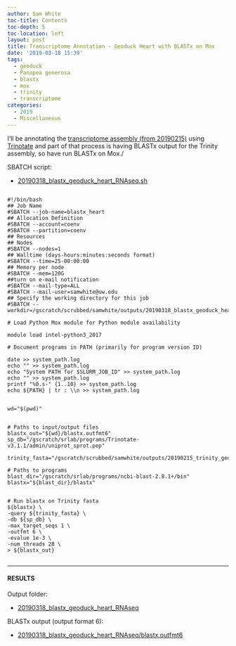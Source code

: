 ```yaml
---
author: Sam White
toc-title: Contents
toc-depth: 5
toc-location: left
layout: post
title: Transcriptome Annotation - Geoduck Heart with BLASTx on Mox
date: '2019-03-18 15:39'
tags:
  - geoduck
  - Panopea generosa
  - blastx
  - mox
  - trinity
  - transcriptome
categories:
  - 2019
  - Miscellaneous
---
```

I'll be annotating the [transcriptome assembly (from 20190215)](https://robertslab.github.io/sams-notebook/posts/2019/2019-02-15-Transcriptome-Assembly---Geoduck-Tissue-Specific-Assembly-Heart/) using [Trinotate](https://github.com/Trinotate/Trinotate.github.io/wiki) and part of that process is having BLASTx output for the Trinity assembly, so have run BLASTx on Mox./

SBATCH script:

- [20190318_blastx_geoduck_heart_RNAseq.sh](https://raw.githubusercontent.com/RobertsLab/sams-notebook/master/sbatch_scripts/20190318_blastx_geoduck_heart_RNAseq.sh)

<pre><code>
#!/bin/bash
## Job Name
#SBATCH --job-name=blastx_heart
## Allocation Definition
#SBATCH --account=coenv
#SBATCH --partition=coenv
## Resources
## Nodes
#SBATCH --nodes=1
## Walltime (days-hours:minutes:seconds format)
#SBATCH --time=25-00:00:00
## Memory per node
#SBATCH --mem=120G
##turn on e-mail notification
#SBATCH --mail-type=ALL
#SBATCH --mail-user=samwhite@uw.edu
## Specify the working directory for this job
#SBATCH --workdir=/gscratch/scrubbed/samwhite/outputs/20190318_blastx_geoduck_heart_RNAseq

# Load Python Mox module for Python module availability

module load intel-python3_2017

# Document programs in PATH (primarily for program version ID)

date >> system_path.log
echo "" >> system_path.log
echo "System PATH for $SLURM_JOB_ID" >> system_path.log
echo "" >> system_path.log
printf "%0.s-" {1..10} >> system_path.log
echo ${PATH} | tr : \\n >> system_path.log


wd="$(pwd)"


# Paths to input/output files
blastx_out="${wd}/blastx.outfmt6"
sp_db="/gscratch/srlab/programs/Trinotate-v3.1.1/admin/uniprot_sprot.pep"

trinity_fasta="/gscratch/scrubbed/samwhite/outputs/20190215_trinity_geoduck_heart_RNAseq/trinity_out_dir/Trinity.fasta"

# Paths to programs
blast_dir="/gscratch/srlab/programs/ncbi-blast-2.8.1+/bin"
blastx="${blast_dir}/blastx"


# Run blastx on Trinity fasta
${blastx} \
-query ${trinity_fasta} \
-db ${sp_db} \
-max_target_seqs 1 \
-outfmt 6 \
-evalue 1e-3 \
-num_threads 28 \
> ${blastx_out}

</code></pre>

---

#### RESULTS

Output folder:

- [20190318_blastx_geoduck_heart_RNAseq](http://gannet.fish.washington.edu/Atumefaciens/20190318_blastx_geoduck_heart_RNAseq)

BLASTx output (output format 6):

- [20190318_blastx_geoduck_heart_RNAseq/blastx.outfmt6](http://gannet.fish.washington.edu/Atumefaciens/20190318_blastx_geoduck_heart_RNAseq/blastx.outfmt6)
